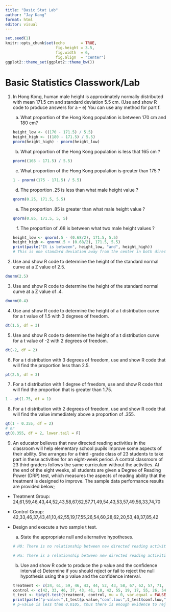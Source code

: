 ```yaml
---
title: "Basic Stat Lab"
author: "Jay Kang"
format: html
editor: visual
---
```


```r
set.seed(1)
knitr::opts_chunk$set(echo       = TRUE, 
                      fig.height = 3.5, 
                      fig.width  = 6,
                      fig.align  = "center")
ggplot2::theme_set(ggplot2::theme_bw())
```

# Basic Statistics Classwork/Lab

1)  In Hong Kong, human male height is approximately normally distributed with mean 171.5 cm and standard deviation 5.5 cm. (Use and show R code to produce answers for a -- e) You can use any method for part f.\

    a)  What proportion of the Hong Kong population is between 170 cm and 180 cm?\

    ```r
    height_low <- ((170 - 171.5) / 5.5)
    height_high <- ((180 - 171.5) / 5.5)
    pnorm(height_high) - pnorm(height_low)
    ```

    b)  What proportion of the Hong Kong population is less that 165 cm ?\

    ```r
    pnorm((165 - 171.5) / 5.5)
    ```

    c)  What proportion of the Hong Kong population is greater than 175 ?\

    ```r
    1 - pnorm((175 - 171.5) / 5.5)
    ```

    d)  The proportion .25 is less than what male height value ?\

    ```r
    qnorm(0.25, 171.5, 5.5)
    ```

    e)  The proportion .85 is greater than what male height value ?\

    ```r
    qnorm(0.85, 171.5, 5, 5)
    ```

    f)  The proportion of .68 is between what two male height values ?\

    ```r
    height_low <- qnorm(.5 - (0.68/2), 171.5, 5.5)
    height_high <- qnorm(.5 + (0.68/2), 171.5, 5.5)
    print(paste("It is between", height_low, "and", height_high))
    # This is one standard deviation away from the center in both directions using the empirical rule.
    ```

2)  Use and show R code to determine the height of the standard normal curve at a Z value of 2.5.

```r
dnorm(2.5)
```

3)  Use and show R code to determine the height of the standard normal curve at a Z value of .4.

```r
dnorm(0.4)
```

4)  Use and show R code to determine the height of a t distribution curve for a t value of 1.5 with 3 degrees of freedom.

```r
dt(1.5, df = 3)
```

5)  Use and show R code to determine the height of a t distribution curve for a t value of -2 with 2 degrees of freedom.

```r
dt(-2, df = 2)
```

6)  For a t distribution with 3 degrees of freedom, use and show R code that will find the proportion less than 2.5.

```r
pt(2.5, df = 3)
```

7)  For a t distribution with 1 degree of freedom, use and show R code that will find the proportion that is greater than 1.75.

```r
1 - pt(1.75, df = 1)
```

8)  For a t distribution with 2 degrees of freedom, use and show R code that will find the value immediately above a proportion of .355.

```r
qt(1 - 0.355, df = 2)
# or
qt(0.355, df = 2, lower.tail = F)
```

9)  An educator believes that new directed reading activities in the classroom will help elementary school pupils improve some aspects of their ability. She arranges for a third -grade class of 23 students to take part in these activities for an eight-week period. A control classroom of 23 third graders follows the same curriculum without the activities. At the end of the eight weeks, all students are given a Degree of Reading Power (DRP) test, which measures the aspects of reading ability that the treatment is designed to improve. The sample data performance results are provided below;

-   Treatment Group: 24,61,59,46,43,44,52,43,58,67,62,57,71,49,54,43,53,57,49,56,33,74,70

-   Control Group: 42,33,46,37,43,41,10,42,55,19,17,55,26,54,60,28,62,20,53,48,37,85,42

-   Design and execute a two sample t test.\

    a)  State the appropriate null and alternative hypotheses.

    ```r
    # H0: There is no relationship between new directed reading activities in the classroom and improvement of some aspects of elementary school pupils' ability.

    # Ha: There is a relationship between new directed reading activities in the classroom and improvement of some aspects of elementary school pupils' ability.
    ```

    b)  Use and show R code to produce the p value and the confidence interval c) Determine if you should reject or fail to reject the null hypothesis using the p value and the confidence interval.

    ```r
    treatment <- c(24, 61, 59, 46, 43, 44, 52, 43, 58, 67, 62, 57, 71, 49, 54, 43, 53, 57, 49, 56, 33, 74, 70)
    control <- c(42, 33, 46, 37, 43, 41, 10, 42, 55, 19, 17, 55, 26, 54, 60, 28, 62, 20, 53, 48, 37, 85, 42)
    t_test <- tidy(t.test(treatment, control, mu = 0, var.equal = FALSE))
    print(paste("p-value:",t_test$p.value,"conf.low:",t_test$conf.low,"conf.high:",t_test$conf.high))
    # p-value is less than 0.0105, thus there is enough evidence to reject the null hypothesis. Difference of 0, as suggested by the null hypothesis, also falls outside of the 95% confidence interval of 2.90 to  20.58.
    ```
